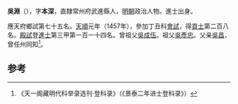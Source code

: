 '''吳淵'''（{{bd|1426年||？}}），字'''本深'''，直隸常州府武進縣人，[[明朝|明朝]]政治人物。進士出身。

應天府鄉試第七十五名。[[天顺_(明朝)|天順]]元年（1457年），參加丁丑科[[會試|會試]]，得[[貢士|貢士]]第二百八名。[[殿試|殿試]]登[[進士|進士]]第三甲第一百一十四名。曾祖父[[吳成伍|吳成伍]]。祖父[[吳彥忠|吳彥忠]]。父亲[[吳昌|吳昌]]，曾任州同知<ref>《天一阁藏明代科举录选刊·登科录》（《景泰二年进士登科录》）</ref>。

==参考==
{{reflist}}
{{明朝人物小作品}}
{{天順元年丁丑科殿試金榜}}
